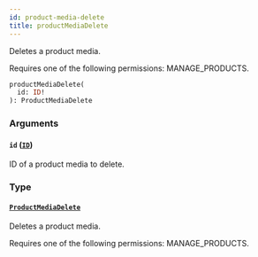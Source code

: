 ```yaml
---
id: product-media-delete
title: productMediaDelete
---
```



Deletes a product media. 

Requires one of the following permissions: MANAGE_PRODUCTS.

```graphql
productMediaDelete(
  id: ID!
): ProductMediaDelete
```


### Arguments

#### `id` ([`ID`](../../../developer/api-reference/scalars/id))

ID of a product media to delete.


### Type

#### [`ProductMediaDelete`](../../../developer/api-reference/objects/product-media-delete) 

Deletes a product media. 

Requires one of the following permissions: MANAGE_PRODUCTS.




